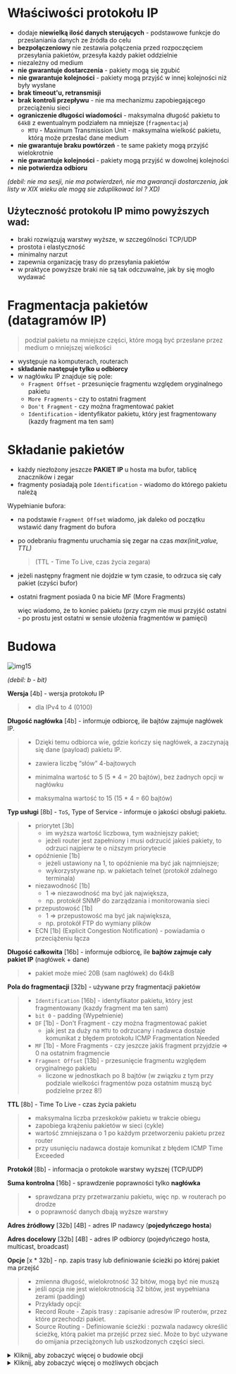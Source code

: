 # Właściwości protokołu IP

- dodaje **niewielką ilość danych sterujących** - podstawowe funkcje do przeslaniania danych ze źródła do celu
- **bezpołączeniowy** nie zestawia połączenia przed rozpoczęciem przesyłania pakietów, przesyła każdy pakiet oddzielnie
- niezależny od medium
- **nie gwarantuje dostarczenia** - pakiety mogą się zgubić
- **nie gwarantuje kolejności** - pakiety mogą przyjść w innej kolejności niż były wysłane
- **brak timeout'u, retransmisji**
- **brak kontroli przepływu** - nie ma mechanizmu zapobiegającego przeciążeniu sieci
- **ograniczenie długości wiadomości** - maksymalna długość pakietu to `64kB` z ewentualnym podziałem na mniejsze (`fragmentacja`)
  - `MTU` - Maximum Transmission Unit - maksymalna wielkość pakietu, którą może przesłać dane medium
- **nie gwarantuje braku powtórzeń** - te same pakiety mogą przyjść wielokrotnie
- **nie gwarantuje kolejności** - pakiety mogą przyjść w dowolnej kolejności
- **nie potwierdza odbioru**

_(debil: nie ma sesji, nie ma potwierdzeń, nie ma gwarancji dostarczenia, jak listy w XIX wieku ale mogą sie zduplikować lol ? XD)_

## Użyteczność protokołu IP mimo powyższych wad:

- braki rozwiązują warstwy wyższe, w szczególności TCP/UDP
- prostota i elastyczność
- minimalny narzut
- zapewnia organizację trasy do przesyłania pakietów
- w praktyce powyższe braki nie są tak odczuwalne, jak by się mogło wydawać

# Fragmentacja pakietów (datagramów IP)

> podział pakietu na mniejsze części, które mogą być przesłane przez medium o mniejszej wielkości

- występuje na komputerach, routerach
- **składanie następuje tylko u odbiorcy**
- w nagłówku IP znajduje się pole:
  - `Fragment Offset` - przesunięcie fragmentu względem oryginalnego pakietu
  - `More Fragments` - czy to ostatni fragment
  - `Don't Fragment` - czy można fragmentować pakiet
  - `Identification` - identyfikator pakietu, który jest fragmentowany (kazdy fragment ma ten sam)

# Składanie pakietów

- każdy niezłożony jeszcze **PAKIET IP** u hosta ma bufor, tablicę znaczników i zegar
- fragmenty posiadają pole `Identification` - wiadomo do którego pakietu należą

Wypełnianie bufora:

- na podstawie `Fragment Offset` wiadomo, jak daleko od początku wstawić dany fragment do bufora
- po odebraniu fragmentu uruchamia się zegar na czas _max(init_value, TTL)_
  > (TTL - Time To Live, czas życia zegara)
- jeżeli następny fragment nie dojdzie w tym czasie, to odrzuca się cały pakiet (czyści bufor)
- ostatni fragment posiada 0 na bicie MF (More Fragments)

  więc wiadomo, że to koniec pakietu (przy czym nie musi przyjść ostatni - po prostu jest ostatni w sensie ułożenia fragmentów w pamięci)

# Budowa

![img15](/lab5/img/img15.webp)

_(debil: b - bit)_

**Wersja** [4b] - wersja protokołu IP

> - dla IPv4 to 4 (0100)

**Długość nagłówka** [4b] - informuje odbiorcę, ile bajtów zajmuje nagłówek IP.

> - Dzięki temu odbiorca wie, gdzie kończy się nagłówek, a zaczynają się dane (payload) pakietu IP.
>
> - zawiera liczbę “słów” 4-bajtowych
> - minimalna wartość to 5 (5 \* 4 = 20 bajtów), bez żadnych opcji w nagłówku
> - maksymalna wartość to 15 (15 \* 4 = 60 bajtów)

**Typ usługi** [8b] - `ToS`, Type of Service - informuje o jakości obsługi pakietu.

> - priorytet [3b]
>   - im wyższa wartość liczbowa, tym ważniejszy pakiet;
>   - jeżeli router jest zapełniony i musi odrzucić jakieś pakiety, to odrzuci najpierw te o niższym priorytecie
> - opóźnienie [1b]
>   - jeżeli ustawiony na 1, to opóźnienie ma być jak najmniejsze;
>   - wykorzystywane np. w pakietach telnet (protokół zdalnego terminala)
> - niezawodność [1b]
>   - 1 => niezawodność ma być jak największa,
>   - np. protokół SNMP do zarządzania i monitorowania sieci
> - przepustowość [1b]
>   - 1 => przepustowość ma być jak największa,
>   - np. protokół FTP do wymiany plików
> - ECN [1b] (Explicit Congestion Notification) - powiadamia o przeciążeniu łącza

**Długość całkowita** [16b] - informuje odbiorcę, ile **bajtów zajmuje cały pakiet IP** (nagłówek + dane)

> - pakiet może mieć 20B (sam nagłówek) do 64kB

**Pola do fragmentacji** [32b] - używane przy fragmentacji pakietów

> - `Identification` [16b] - identyfikator pakietu, który jest fragmentowany (kazdy fragment ma ten sam)
> - `bit 0` - padding (Wypełnienie)
> - `DF` [1b] - Don't Fragment - czy można fragmentować pakiet
>   - jak jest za duży na `MTU` to odrzucany i nadawca dostaje komunikat z błędem protokołu ICMP Fragmentation Needed
> - `MF` [1b] - More Fragments - czy jeszcze jakiś fragment przyjdzie => 0 na ostatnim fragmencie
> - `Fragment Offset` [13b] - przesunięcie fragmentu względem oryginalnego pakietu
>   - liczone w jednostkach po 8 bajtów (w związku z tym przy podziale wielkości fragmentów poza ostatnim muszą być podzielne przez 8!)

**TTL** [8b] - Time To Live - czas życia pakietu

> - maksymalna liczba przeskoków pakietu w trakcie obiegu
> - zapobiega krążeniu pakietów w sieci (cykle)
> - wartość zmniejszana o 1 po każdym przetworzeniu pakietu przez router
> - przy usunięciu nadawca dostaje komunikat z błędem ICMP Time Exceeded

**Protokół** [8b] - informacja o protokole warstwy wyższej (TCP/UDP)

**Suma kontrolna** [16b] - sprawdzenie poprawności tylko **nagłówka**

> - sprawdzana przy przetwarzaniu pakietu, więc np. w routerach po drodze
> - o poprawność danych dbają wyższe warstwy

**Adres źródłowy** [32b] [4B] - adres IP nadawcy (**pojedyńczego hosta**)

**Adres docelowy** [32b] [4B] - adres IP odbiorcy (pojedyńczego hosta, multicast, broadcast)

**Opcje** [x * 32b] - np. zapis trasy lub definiowanie ścieżki po której pakiet ma przejść

> - zmienna długość, wielokrotność 32 bitów, mogą być nie muszą
> - jeśli opcja nie jest wielokrotnością 32 bitów, jest wypełniana zerami (padding)
> - Przykłady opcji:
> - Record Route - Zapis trasy : zapisanie adresów IP routerów, przez które przechodzi pakiet.
> - Source Routing - Definiowanie ścieżki : pozwala nadawcy określić ścieżkę, którą pakiet ma przejść przez sieć. Może to być używane do omijania przeciążonych lub uszkodzonych części sieci.

<details>
  <summary>Kliknij, aby zobaczyć więcej o budowie obcji</summary>
  ![img16](/lab5/img/img16.webp)
  **Option Type** [7b] - typ opcji:

- flag [1b] - czy opcja jest kopiowana do każdego fragmentu pakietu
- class [2b] - klasa opcji
  - 0 - kontrola
  - 2 - informacja debugująca, do pomiarów
  - 1, 3 - zarezerwowane

**Option Length** [8b] - długość opcji w bajtach (od flag do końca Option Data)
**Option Data** [x * 8b] - dane opcji

</details>

<details>
  <summary>Kliknij, aby zobaczyć więcej o możliwych obcjach</summary>

- **0 - koniec listy opcji** - oznaczenie końca listy opcji, całe pole opcji to tylko 1 bajt, brak pól Option Length i Option Data
- **1 - brak operacji** - podobnie do powyższego, bez szczególnego znaczenia
- **2 - security** - różne dane związane z bezpieczeństwem, np. szyfrowaniem pakietu
- **3 - Loose Source Routing** - ciąg adresów IP routerów, pakiet ma przejść po kolei przez te routery, ale z dowolną trasą pomiędzy danymi routerami
- **4 - Internet Timestamp** - zwykły znacznik czasowy
- **7 - Record Route** - lista adresów IP, przez które przeszedł pakiet (jego trasa)
- **8 - Stream ID** - zwykle ignorowany
- **9 - Strict Source Routing** - ciąg adresów IP routerów, pakiet ma przejść po kolei przez te routery i tylko i wyłącznie przez te routery, w danej kolejności

**Routing źródłowy** - określanie przez nadawcę pakietu (źródło) trasy pakietu, czyli hostów, którzy mają po kolei przekazywać pakiet. Realizowany poprzez opcję Loose Source Routing lub Strict Source Routing.

</details>
